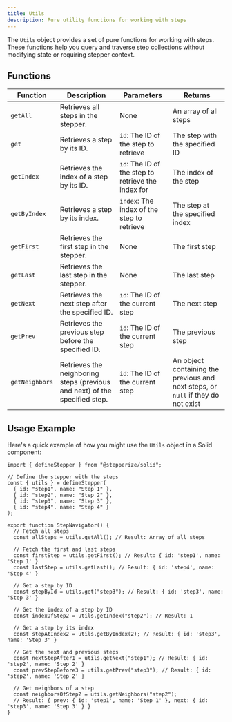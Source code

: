 ```yaml
---
title: Utils
description: Pure utility functions for working with steps
---
```


The `Utils` object provides a set of pure functions for working with steps. These functions help you query and traverse step collections without modifying state or requiring stepper context.

## Functions

| Function       | Description                                                                | Parameters                                         | Returns                                                                          |
| -------------- | -------------------------------------------------------------------------- | -------------------------------------------------- | -------------------------------------------------------------------------------- |
| `getAll`       | Retrieves all steps in the stepper.                                        | None                                               | An array of all steps                                                            |
| `get`          | Retrieves a step by its ID.                                                | `id`: The ID of the step to retrieve               | The step with the specified ID                                                   |
| `getIndex`     | Retrieves the index of a step by its ID.                                   | `id`: The ID of the step to retrieve the index for | The index of the step                                                            |
| `getByIndex`   | Retrieves a step by its index.                                             | `index`: The index of the step to retrieve         | The step at the specified index                                                  |
| `getFirst`     | Retrieves the first step in the stepper.                                   | None                                               | The first step                                                                   |
| `getLast`      | Retrieves the last step in the stepper.                                    | None                                               | The last step                                                                    |
| `getNext`      | Retrieves the next step after the specified ID.                            | `id`: The ID of the current step                   | The next step                                                                    |
| `getPrev`      | Retrieves the previous step before the specified ID.                       | `id`: The ID of the current step                   | The previous step                                                                |
| `getNeighbors` | Retrieves the neighboring steps (previous and next) of the specified step. | `id`: The ID of the current step                   | An object containing the previous and next steps, or `null` if they do not exist |

## Usage Example

Here's a quick example of how you might use the `Utils` object in a Solid component:

```tsx twoslash
import { defineStepper } from "@stepperize/solid";

// Define the stepper with the steps
const { utils } = defineStepper(
  { id: "step1", name: "Step 1" },
  { id: "step2", name: "Step 2" },
  { id: "step3", name: "Step 3" },
  { id: "step4", name: "Step 4" }
);

export function StepNavigator() {
  // Fetch all steps
  const allSteps = utils.getAll(); // Result: Array of all steps

  // Fetch the first and last steps
  const firstStep = utils.getFirst(); // Result: { id: 'step1', name: 'Step 1' }
  const lastStep = utils.getLast(); // Result: { id: 'step4', name: 'Step 4' }

  // Get a step by ID
  const stepById = utils.get("step3"); // Result: { id: 'step3', name: 'Step 3' }

  // Get the index of a step by ID
  const indexOfStep2 = utils.getIndex("step2"); // Result: 1

  // Get a step by its index
  const stepAtIndex2 = utils.getByIndex(2); // Result: { id: 'step3', name: 'Step 3' }

  // Get the next and previous steps
  const nextStepAfter1 = utils.getNext("step1"); // Result: { id: 'step2', name: 'Step 2' }
  const prevStepBefore3 = utils.getPrev("step3"); // Result: { id: 'step2', name: 'Step 2' }

  // Get neighbors of a step
  const neighborsOfStep2 = utils.getNeighbors("step2");
  // Result: { prev: { id: 'step1', name: 'Step 1' }, next: { id: 'step3', name: 'Step 3' } }
}
```
